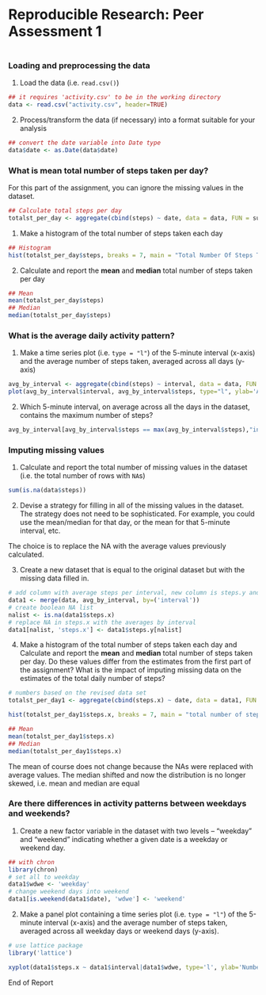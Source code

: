 # Reproducible Research: Peer Assessment 1


```r
```


### Loading and preprocessing the data

1. Load the data (i.e. `read.csv()`)
```r
## it requires 'activity.csv' to be in the working directory
data <- read.csv("activity.csv", header=TRUE)
```
2. Process/transform the data (if necessary) into a format suitable for your analysis
```r
## convert the date variable into Date type
data$date <- as.Date(data$date)
```

### What is mean total number of steps taken per day?
For this part of the assignment, you can ignore the missing values in the dataset.

```r
## Calculate total steps per day
totalst_per_day <- aggregate(cbind(steps) ~ date, data = data, FUN = sum, na.rm = FALSE)
```
1. Make a histogram of the total number of steps taken each day
```r
## Histogram
hist(totalst_per_day$steps, breaks = 7, main = "Total Number Of Steps Taken Each Day", xlab='Steps')
```
    
2. Calculate and report the **mean** and **median** total number of steps taken per day
```r
## Mean
mean(totalst_per_day$steps)
## Median
median(totalst_per_day$steps)

```

### What is the average daily activity pattern?

1. Make a time series plot (i.e. `type = "l"`) of the 5-minute interval (x-axis) and the average number of steps taken, averaged across all days (y-axis)

```r
avg_by_interval <- aggregate(cbind(steps) ~ interval, data = data, FUN = mean, na.rm = FALSE)
plot(avg_by_interval$interval, avg_by_interval$steps, type="l", ylab='Average Steps', xlab='Interval', main='Average Number Of Steps Taken Per Interval')
```
    
2. Which 5-minute interval, on average across all the days in the dataset, contains the maximum number of steps?
```r
avg_by_interval[avg_by_interval$steps == max(avg_by_interval$steps),"interval"]
```

### Imputing missing values

1. Calculate and report the total number of missing values in the dataset (i.e. the total number of rows with `NA`s)
```r
sum(is.na(data$steps))
```

2. Devise a strategy for filling in all of the missing values in the dataset. The strategy does not need to be sophisticated. For example, you could use the mean/median for that day, or the mean for that 5-minute interval, etc.

The choice is to replace the NA with the average values previously calculated.

3. Create a new dataset that is equal to the original dataset but with the missing data filled in.
```r
# add column with average steps per interval, new column is steps.y and the old steps becomes steps.x
data1 <- merge(data, avg_by_interval, by=('interval'))
# create boolean NA list
nalist <- is.na(data1$steps.x)
# replace NA in steps.x with the averages by interval
data1[nalist, 'steps.x'] <- data1$steps.y[nalist]
```

4. Make a histogram of the total number of steps taken each day and Calculate and report the **mean** and **median** total number of steps taken per day. Do these values differ from the estimates from the first part of the assignment? What is the impact of imputing missing data on the estimates of the total daily number of steps?

```r
# numbers based on the revised data set
totalst_per_day1 <- aggregate(cbind(steps.x) ~ date, data = data1, FUN = sum, na.rm = TRUE)

hist(totalst_per_day1$steps.x, breaks = 7, main = "total number of steps taken each day", xlab='Number of steps')

## Mean
mean(totalst_per_day1$steps.x)
## Median
median(totalst_per_day1$steps.x)
```
The mean of course does not change because the NAs were replaced with average values.
The median shifted and now the distribution is no longer skewed, i.e. mean and median are equal

### Are there differences in activity patterns between weekdays and weekends?

1. Create a new factor variable in the dataset with two levels -- "weekday" and "weekend" indicating whether a given date is a weekday or weekend day.
```r
## with chron
library(chron)
# set all to weekday
data1$wdwe <- 'weekday'
# change weekend days into weekend
data1[is.weekend(data1$date), 'wdwe'] <- 'weekend'
```

2. Make a panel plot containing a time series plot (i.e. `type = "l"`) of the 5-minute interval (x-axis) and the average number of steps taken, averaged across all weekday days or weekend days (y-axis).


```r
# use lattice package
library('lattice')

xyplot(data1$steps.x ~ data1$interval|data1$wdwe, type='l', ylab='Number of steps', xlab='Interval', layout=c(1,2))
```
    
End of Report
